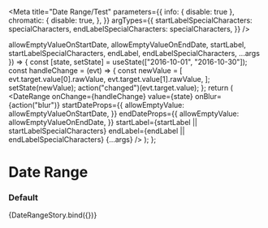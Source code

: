 

<Meta
  title="Date Range/Test"
  parameters={{
    info: { disable: true },
    chromatic: {
      disable: true,
    },
  }}
  argTypes={{
    startLabelSpecialCharacters: specialCharacters,
    endLabelSpecialCharacters: specialCharacters,
  }}
/>

  allowEmptyValueOnStartDate,
  allowEmptyValueOnEndDate,
  startLabel,
  startLabelSpecialCharacters,
  endLabel,
  endLabelSpecialCharacters,
  ...args
}) => {
  const [state, setState] = useState(["2016-10-01", "2016-10-30"]);
  const handleChange = (evt) => {
    const newValue = [
      evt.target.value[0].rawValue,
      evt.target.value[1].rawValue,
    ];
    setState(newValue);
    action("changed")(evt.target.value);
  };
  return (
    <DateRange
      onChange={handleChange}
      value={state}
      onBlur={action("blur")}
      startDateProps={{
        allowEmptyValue: allowEmptyValueOnStartDate,
      }}
      endDateProps={{
        allowEmptyValue: allowEmptyValueOnEndDate,
      }}
      startLabel={startLabel || startLabelSpecialCharacters}
      endLabel={endLabel || endLabelSpecialCharacters}
      {...args}
    />
  );
};

# Date Range

### Default

<Canvas>
  <Story
    name="default"
    args={{
      startLabel: "",
      endLabel: "",
      allowEmptyValueOnStartDate: true,
      allowEmptyValueOnEndDate: true,
      labelsInline: false,
      startLabelSpecialCharacters: undefined,
      endLabelSpecialCharacters: undefined,
    }}
  >
    {DateRangeStory.bind({})}
  </Story>
</Canvas>
